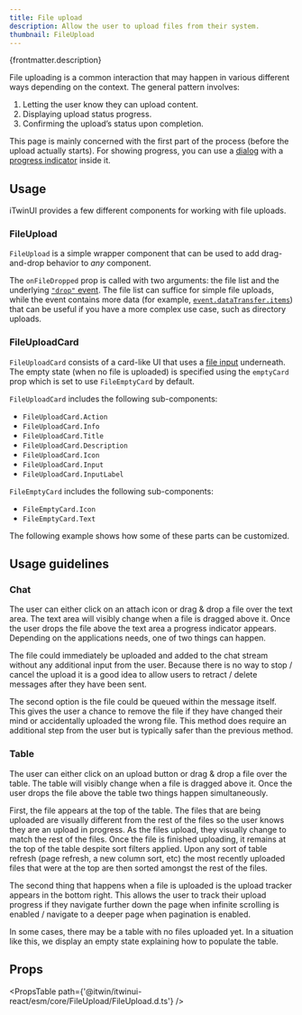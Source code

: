 ```yaml
---
title: File upload
description: Allow the user to upload files from their system.
thumbnail: FileUpload
---
```


<p>{frontmatter.description}</p>

<LiveExample src='FileUpload.main.tsx'>
  <AllExamples.FileUploadMainExample client:load />
</LiveExample>

File uploading is a common interaction that may happen in various different ways depending on the context. The general pattern involves:

1. Letting the user know they can upload content.
2. Displaying upload status progress.
3. Confirming the upload’s status upon completion.

This page is mainly concerned with the first part of the process (before the upload actually starts). For showing progress, you can use a [dialog](dialog) with a [progress indicator](progressindicator) inside it.

## Usage

iTwinUI provides a few different components for working with file uploads.

### FileUpload

`FileUpload` is a simple wrapper component that can be used to add drag-and-drop behavior to _any_ component.

<LiveExample src='FileUpload.wrappinginput.tsx'>
  <AllExamples.FileUploadWrappingInputExample client:load />
</LiveExample>

The `onFileDropped` prop is called with two arguments: the file list and the underlying [`"drop"` event](https://developer.mozilla.org/en-US/docs/Web/API/HTMLElement/drop_event). The file list can suffice for simple file uploads, while the event contains more data (for example, [`event.dataTransfer.items`](https://developer.mozilla.org/en-US/docs/Web/API/DataTransfer/items)) that can be useful if you have a more complex use case, such as directory uploads.

### FileUploadCard

`FileUploadCard` consists of a card-like UI that uses a [file input](https://developer.mozilla.org/en-US/docs/Web/HTML/Element/input/file) underneath. The empty state (when no file is uploaded) is specified using the `emptyCard` prop which is set to use `FileEmptyCard` by default.

`FileUploadCard` includes the following sub-components:

- `FileUploadCard.Action`
- `FileUploadCard.Info`
- `FileUploadCard.Title`
- `FileUploadCard.Description`
- `FileUploadCard.Icon`
- `FileUploadCard.Input`
- `FileUploadCard.InputLabel`

`FileEmptyCard` includes the following sub-components:

- `FileEmptyCard.Icon`
- `FileEmptyCard.Text`

The following example shows how some of these parts can be customized.

<LiveExample src='FileUpload.custom.tsx'>
  <AllExamples.FileUploadCustomExample client:load />
</LiveExample>

## Usage guidelines

### Chat

The user can either click on an attach icon or drag & drop a file over the text area. The text area will visibly change when a file is dragged above it. Once the user drops the file above the text area a progress indicator appears. Depending on the applications needs, one of two things can happen.

The file could immediately be uploaded and added to the chat stream without any additional input from the user. Because there is no way to stop / cancel the upload it is a good idea to allow users to retract / delete messages after they have been sent.

The second option is the file could be queued within the message itself. This gives the user a chance to remove the file if they have changed their mind or accidentally uploaded the wrong file. This method does require an additional step from the user but is typically safer than the previous method.

### Table

The user can either click on an upload button or drag & drop a file over the table. The table will visibly change when a file is dragged above it. Once the user drops the file above the table two things happen simultaneously.

First, the file appears at the top of the table. The files that are being uploaded are visually different from the rest of the files so the user knows they are an upload in progress. As the files upload, they visually change to match the rest of the files. Once the file is finished uploading, it remains at the top of the table despite sort filters applied. Upon any sort of table refresh (page refresh, a new column sort, etc) the most recently uploaded files that were at the top are then sorted amongst the rest of the files.

The second thing that happens when a file is uploaded is the upload tracker appears in the bottom right. This allows the user to track their upload progress if they navigate further down the page when infinite scrolling is enabled / navigate to a deeper page when pagination is enabled.

In some cases, there may be a table with no files uploaded yet. In a situation like this, we display an empty state explaining how to populate the table.

## Props

<PropsTable path={'@itwin/itwinui-react/esm/core/FileUpload/FileUpload.d.ts'} />
